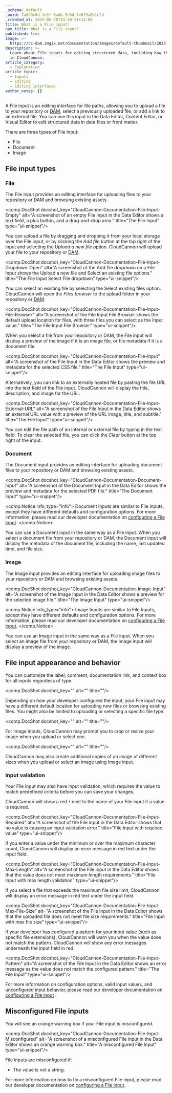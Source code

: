 ```yaml
---
_schema: default
_uuid: 7a8b9c0d-1e2f-3a4b-5c6d-7e8f9a0b1c2d
_created_at: 2025-05-30T14:39:51+12:00
title: What is a File input?
nav_title: What is a File input?
published: true
image: >-
  https://cc-dam.imgix.net/documentation/images/default-thumbnail/2023-Q4/CloudCannon-Documentation-Thumbnail.png
description: >-
  Learn about File inputs for editing structured data, including how they work
  in CloudCannon.
article_category:
  - Explanation
article_topic:
  - Inputs
  - Editing
  - Editing interfaces
author_notes: {}
---
```

A File input is an editing interface for file paths, allowing you to upload a file to your repository or [DAM](/documentation/articles/integrating-your-dam-with-cloudcannon/), select a previously uploaded file, or add a link to an external file. You can use this input in the Data Editor, Content Editor, or Visual Editor to edit structured data in data files or front matter.

There are three types of File input:

* File
* Document
* Image

## File input types

### File

The File input provides an editing interface for uploading files to your repository or DAM and browsing existing assets.

<comp.DocShot docshot_key="CloudCannon-Documentation-File-Input-Empty" alt="A screenshot of an empty File Input in the Data Editor shows a text field, a plus button, and a drag-and-drop area." title="The File Input" type="ui-snippet"/>

You can upload a file by dragging and dropping it from your local storage over the File input, or by clicking the *Add file* button at the top right of the input and selecting the *Upload a new file* option. CloudCannon will upload your file to your repository or [DAM](/documentation/articles/integrating-your-dam-with-cloudcannon/).

<comp.DocShot docshot_key="CloudCannon-Documentation-File-Input-Dropdown-Open" alt="A screenshot of the Add file dropdown on a File Input shows the Upload a new file and Select an existing file options." title="The File Input Select File dropdown" type="ui-snippet"/>

You can select an existing file by selecting the Select existing files option. CloudCannon will open the *Files browser* to the upload folder in your repository or [DAM](/documentation/articles/integrating-your-dam-with-cloudcannon/).

<comp.DocShot docshot_key="CloudCannon-Documentation-File-Input-File-Browser" alt="A screenshot of the File Input File Browser shows the default upload location for files, with three files you can select as the Input value." title="The File Input File Browser" type="ui-snippet"/>

When you select a file from your repository or DAM, the File input will display a preview of the image if it is an image file, or file metadata if it is a document file.

<comp.DocShot docshot_key="CloudCannon-Documentation-File-Input" alt="A screenshot of the File Input in the Data Editor shows the preview and metadata for the selected CSS file." title="The File Input" type="ui-snippet"/>

Alternatively, you can link to an externally hosted file by pasting the file URL into the text field of the File input. CloudCannon will display the title, description, and image for the URL.

<comp.DocShot docshot_key="CloudCannon-Documentation-File-Input-External-URL" alt="A screenshot of the File Input in the Data Editor shows an external URL value with a preview of the URL image, title, and subtitle." title="The File Input" type="ui-snippet"/>

You can edit the file path of an internal or external file by typing in the text field. To clear the selected file, you can click the *Clear* button at the top right of the input.

### Document

The Document input provides an editing interface for uploading document files to your repository or DAM and browsing existing assets.

<comp.DocShot docshot_key="CloudCannon-Documentation-Document-Input" alt="A screenshot of the Document Input in the Data Editor shows the preview and metadata for the selected PDF file." title="The Document Input" type="ui-snippet"/>

<comp.Notice info_type="info">
  Document Inputs are similar to File Inputs, except they have different defaults and configuration options. For more information, please read our developer documentation on [configuring a File Input](/documentation/articles/configure-a-file-input/).
</comp.Notice>

You can use a Document input in the same way as a File input. When you select a document file from your repository or DAM, the Document input will display the metadata of the document file, including the name, last updated time, and file size.

### Image

The Image input provides an editing interface for uploading image files to your repository or DAM and browsing existing assets.

<comp.DocShot docshot_key="CloudCannon-Documentation-Image-Input" alt="A screenshot of the Image Input in the Data Editor shows a preview for the selected image file." title="The Image Input" type="ui-snippet"/>

<comp.Notice info_type="info">
  Image Inputs are similar to File Inputs, except they have different defaults and configuration options. For more information, please read our developer documentation on [configuring a File Input](/documentation/articles/configure-a-file-input/).
</comp.Notice>

You can use an Image input in the same way as a File input. When you select an image file from your repository or DAM, the Image input will display a preview of the image.

## File input appearance and behavior

You can customize the label, comment, documentation link, and context box for all inputs regardless of type.

<comp.DocShot docshot_key="" alt="" title=""/>

Depending on how your developer configured the input, your File input may have a different default location for uploading new files or browsing existing files. You might also be limited to uploading or selecting a specific file type.

<comp.DocShot docshot_key="" alt="" title=""/>

For Image inputs, CloudCannon may prompt you to crop or resize your image when you upload or select one.

<comp.DocShot docshot_key="" alt="" title=""/>

CloudCannon may also create additional copies of an image of different sizes when you upload or select an image using Image input.

### Input validation

Your File input may also have input validation, which requires the value to match predefined criteria before you can save your changes.

CloudCannon will show a red `*` next to the name of your File input if a value is required.

<comp.DocShot docshot_key="CloudCannon-Documentation-File-Input-Required" alt="A screenshot of the File input in the Data Editor shows that no value is causing an input validation error." title="File Input with required value" type="ui-snippet"/>

If you enter a value under the minimum or over the maximum character count, CloudCannon will display an error message in red text under the input field.

<comp.DocShot docshot_key="CloudCannon-Documentation-File-Input-Max-Length" alt="A screenshot of the File input in the Data Editor shows that the value does not meet maximum length requirements." title="File Input with max length validation" type="ui-snippet"/>

If you select a file that exceeds the maximum file size limit, CloudCannon will display an error message in red text under the input field.

<comp.DocShot docshot_key="CloudCannon-Documentation-File-Input-Max-File-Size" alt="A screenshot of the File input in the Data Editor shows that the uploaded file does not meet file size requirements." title="File Input with max file size" type="ui-snippet"/>

If your developer has configured a pattern for your input value (such as specific file extensions), CloudCannon will warn you when the value does not match the pattern. CloudCannon will show any error messages underneath the input field in red.

<comp.DocShot docshot_key="CloudCannon-Documentation-File-Input-Pattern" alt="A screenshot of the File Input in the Data Editor shows an error message as the value does not match the configured pattern." title="The File Input" type="ui-snippet"/>

For more information on configuration options, valid input values, and unconfigured input behavior, please read our developer documentation on [configuring a File input](/documentation/articles/configure-a-file-input/) .

## Misconfigured File inputs

You will see an orange warning box if your File input is misconfigured.

<comp.DocShot docshot_key="CloudCannon-Documentation-File-Input-Misconfigured" alt="A screenshot of a misconfigured File input in the Data Editor shows an orange warning box." title="A misconfigured File Input" type="ui-snippet"/>

File inputs are misconfigured if:

* The value is not a string.

For more information on how to fix a misconfigured File input, please read our developer documentation on [configuring a File input](/documentation/articles/configure-a-file-input/).
